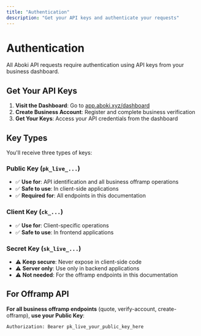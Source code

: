 ```yaml
---
title: "Authentication"
description: "Get your API keys and authenticate your requests"
---
```


# Authentication

All Aboki API requests require authentication using API keys from your business dashboard.

## Get Your API Keys

1. **Visit the Dashboard**: Go to [app.aboki.xyz/dashboard](https://app.aboki.xyz/dashboard)
2. **Create Business Account**: Register and complete business verification
3. **Get Your Keys**: Access your API credentials from the dashboard

## Key Types

You'll receive three types of keys:

### **Public Key** (`pk_live_...`)
- ✅ **Use for**: API identification and all business offramp operations
- ✅ **Safe to use**: In client-side applications
- ✅ **Required for**: All endpoints in this documentation

### **Client Key** (`ck_...`)
- ✅ **Use for**: Client-specific operations
- ✅ **Safe to use**: In frontend applications

### **Secret Key** (`sk_live_...`)
- ⚠️ **Keep secure**: Never expose in client-side code
- ⚠️ **Server only**: Use only in backend applications
- ⚠️ **Not needed**: For the offramp endpoints in this documentation

## For Offramp API

**For all business offramp endpoints** (quote, verify-account, create-offramp), **use your Public Key**:

```bash
Authorization: Bearer pk_live_your_public_key_here




